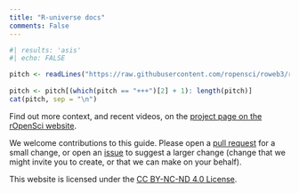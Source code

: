 ```yaml
---
title: "R-universe docs"
comments: False
---
```


```r
#| results: 'asis'
#| echo: FALSE

pitch <- readLines("https://raw.githubusercontent.com/ropensci/roweb3/refs/heads/main/content/r-universe/_index.md")
  
pitch <- pitch[(which(pitch == "+++")[2] + 1): length(pitch)]
cat(pitch, sep = "\n")

```

Find out more context, and recent videos, on the [project page on the rOpenSci website](https://ropensci.org/r-universe). 

We welcome contributions to this guide.
Please open a [pull request](https://github.com/r-universe-org/docs) for a small change,
or open an [issue](https://github.com/r-universe-org/docs/issues?q=sort%3Aupdated-desc+is%3Aissue+is%3Aopen) to suggest a larger change (change that we might invite you to create, 
or that we can make on your behalf).

This website is licensed under the [CC BY-NC-ND 4.0 License](https://creativecommons.org/licenses/by-nc-nd/4.0/).
